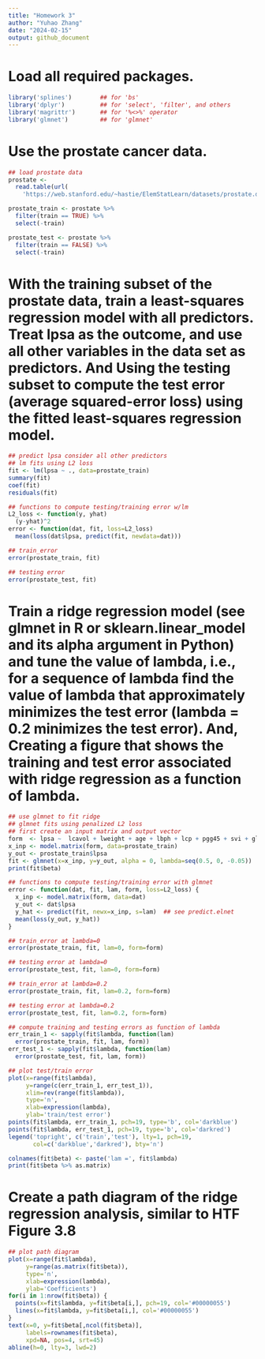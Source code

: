 ---
title: "Homework 3"
author: "Yuhao Zhang"
date: "2024-02-15"
output: github_document
---

# Load all required packages.
```{r}
library('splines')        ## for 'bs'
library('dplyr')          ## for 'select', 'filter', and others
library('magrittr')       ## for '%<>%' operator
library('glmnet')         ## for 'glmnet'
```

# Use the prostate cancer data.
```{r}
## load prostate data
prostate <- 
  read.table(url(
    'https://web.stanford.edu/~hastie/ElemStatLearn/datasets/prostate.data'))

prostate_train <- prostate %>%
  filter(train == TRUE) %>% 
  select(-train)

prostate_test <- prostate %>%
  filter(train == FALSE) %>% 
  select(-train)
```

# With the training subset of the prostate data, train a least-squares regression model with all predictors. Treat lpsa as the outcome, and use all other variables in the data set as predictors. And Using the testing subset to compute the test error (average squared-error loss) using the fitted least-squares regression model.
```{r}
## predict lpsa consider all other predictors
## lm fits using L2 loss
fit <- lm(lpsa ~ ., data=prostate_train)
summary(fit)
coef(fit)
residuals(fit)

## functions to compute testing/training error w/lm
L2_loss <- function(y, yhat)
  (y-yhat)^2
error <- function(dat, fit, loss=L2_loss)
  mean(loss(dat$lpsa, predict(fit, newdata=dat)))

## train_error 
error(prostate_train, fit)

## testing error
error(prostate_test, fit)
```

# Train a ridge regression model (see glmnet in R or sklearn.linear_model and its alpha argument in Python) and tune the value of lambda, i.e., for a sequence of lambda find the value of lambda that approximately minimizes the test error (lambda = 0.2 minimizes the test error). And, Creating a figure that shows the training and test error associated with ridge regression as a function of lambda.
```{r}
## use glmnet to fit ridge
## glmnet fits using penalized L2 loss
## first create an input matrix and output vector
form  <- lpsa ~  lcavol + lweight + age + lbph + lcp + pgg45 + svi + gleason
x_inp <- model.matrix(form, data=prostate_train)
y_out <- prostate_train$lpsa
fit <- glmnet(x=x_inp, y=y_out, alpha = 0, lambda=seq(0.5, 0, -0.05))
print(fit$beta)

## functions to compute testing/training error with glmnet
error <- function(dat, fit, lam, form, loss=L2_loss) {
  x_inp <- model.matrix(form, data=dat)
  y_out <- dat$lpsa
  y_hat <- predict(fit, newx=x_inp, s=lam)  ## see predict.elnet
  mean(loss(y_out, y_hat))
}

## train_error at lambda=0
error(prostate_train, fit, lam=0, form=form)

## testing error at lambda=0
error(prostate_test, fit, lam=0, form=form)

## train_error at lambda=0.2
error(prostate_train, fit, lam=0.2, form=form)

## testing error at lambda=0.2
error(prostate_test, fit, lam=0.2, form=form)

## compute training and testing errors as function of lambda
err_train_1 <- sapply(fit$lambda, function(lam) 
  error(prostate_train, fit, lam, form))
err_test_1 <- sapply(fit$lambda, function(lam) 
  error(prostate_test, fit, lam, form))

## plot test/train error
plot(x=range(fit$lambda),
     y=range(c(err_train_1, err_test_1)),
     xlim=rev(range(fit$lambda)),
     type='n',
     xlab=expression(lambda),
     ylab='train/test error')
points(fit$lambda, err_train_1, pch=19, type='b', col='darkblue')
points(fit$lambda, err_test_1, pch=19, type='b', col='darkred')
legend('topright', c('train','test'), lty=1, pch=19,
       col=c('darkblue','darkred'), bty='n')

colnames(fit$beta) <- paste('lam =', fit$lambda)
print(fit$beta %>% as.matrix)
```

# Create a path diagram of the ridge regression analysis, similar to HTF Figure 3.8
```{r}
## plot path diagram
plot(x=range(fit$lambda),
     y=range(as.matrix(fit$beta)),
     type='n',
     xlab=expression(lambda),
     ylab='Coefficients')
for(i in 1:nrow(fit$beta)) {
  points(x=fit$lambda, y=fit$beta[i,], pch=19, col='#00000055')
  lines(x=fit$lambda, y=fit$beta[i,], col='#00000055')
}
text(x=0, y=fit$beta[,ncol(fit$beta)], 
     labels=rownames(fit$beta),
     xpd=NA, pos=4, srt=45)
abline(h=0, lty=3, lwd=2)
```

